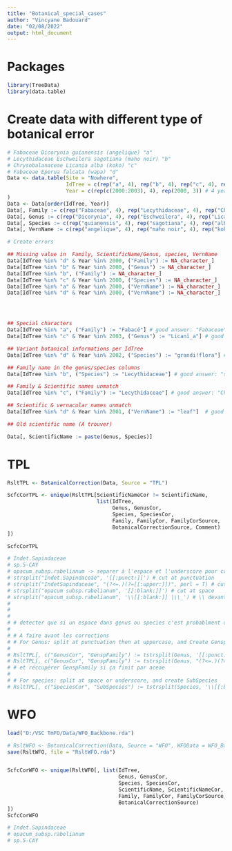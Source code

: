 ```yaml
---
title: "Botanical_special_cases"
author: "Vincyane Badouard"
date: "02/08/2022"
output: html_document
---
```


# Packages 
```r
library(TreeData)
library(data.table)
```

# Create data with different type of botanical error
```r
# Fabaceae Dicorynia guianensis (angelique) "a"
# Lecythidaceae Eschweilera sagotiana (maho noir) "b"
# Chrysobalanaceae Licania alba (koko) "c"
# Fabaceae Eperua falcata (wapa) "d"
Data <- data.table(Site = "Nowhere",
                   IdTree = c(rep("a", 4), rep("b", 4), rep("c", 4), rep("d", 4), rep("e", 1), rep("f", 1), rep("g", 1)), # 7 ind
                   Year = c(rep(c(2000:2003), 4), rep(2000, 3)) # 4 years each
)
Data <- Data[order(IdTree, Year)]
Data[, Family := c(rep("Fabaceae", 4), rep("Lecythidaceae", 4), rep("Chrysobalanaceae", 4), rep("Fabaceae", 4), rep("Sapindaceae", 1), rep("Clusiaceae", 1), rep("Burseraceae", 1))]
Data[, Genus := c(rep("Dicorynia", 4), rep("Eschweilera", 4), rep("Licania", 4), rep("Eperua", 4), rep("Indet.Sapindaceae", 1), rep("Tovomita", 1), rep("Protium", 1))]
Data[, Species := c(rep("guianensis", 4), rep("sagotiana", 4), rep("alba", 4), rep("falcata", 4), rep("Indet.", 1), rep("sp.5-CAY", 1), rep("opacum_subsp.rabelianum", 1))]
Data[, VernName := c(rep("angelique", 4), rep("maho noir", 4), rep("koko", 4), rep("wapa", 4), rep(NA, 3))]

# Create errors

## Missing value in  Family, ScientificName/Genus, species, VernName
Data[IdTree %in% "d" & Year %in% 2000, ("Family") := NA_character_]
Data[IdTree %in% "b" & Year %in% 2000, ("Genus") := NA_character_]
Data[IdTree %in% "b", ("Family") := NA_character_]
Data[IdTree %in% "c" & Year %in% 2000, ("Species") := NA_character_]
Data[IdTree %in% "a" & Year %in% 2000, ("VernName") := NA_character_]
Data[IdTree %in% "d" & Year %in% 2000, ("VernName") := NA_character_]




## Special characters
Data[IdTree %in% "a", ("Family") := "Fabacé"] # good answer: "Fabaceae"
Data[IdTree %in% "c" & Year %in% 2003, ("Genus") := "Licanï_a"] # good answer: "Licania"

## Variant botanical informations per IdTree
Data[IdTree %in% "d" & Year %in% 2002, ("Species") := "grandi!flora"] # good answer: "falcata"

## Family name in the genus/species columns
Data[IdTree %in% "b", ("Species") := "Lecythidaceae"] # good answer: "sagotiana"

## Family & Scientific names unmatch
Data[IdTree %in% "c", ("Family") := "Lecythidaceae"] # good answer: "Chrysobalanaceae"

## Scientific & vernacular names unmatch
Data[IdTree %in% "d" & Year %in% 2001, ("VernName") := "leaf"]  # good answer: "wapa"

## Old scientific name (A trouver)

Data[, ScientificName := paste(Genus, Species)]

```

# TPL
```r
RsltTPL <- BotanicalCorrection(Data, Source = "TPL")

ScfcCorTPL <- unique(RsltTPL[ScientificNameCor != ScientificName,
                             list(IdTree,
                                  Genus, GenusCor,
                                  Species, SpeciesCor,
                                  Family, FamilyCor, FamilyCorSource,
                                  BotanicalCorrectionSource, Comment)
])

ScfcCorTPL

# Indet.Sapindaceae
# sp.5-CAY
# opacum_subsp.rabelianum -> separer à l'espace et l'underscore pour créeer SubSpecies
# strsplit("Indet.Sapindaceae", '[[:punct:]]') # cut at punctuation
# strsplit("IndetSapindaceae", "(?<=.)(?=[[:upper:]])", perl = T) # cut at Uppercase
# strsplit("opacum subsp.rabelianum", '[[:blank:]]') # cut at space
# strsplit("opacum_subsp.rabelianum", '\\[[:blank:]] |\\_') # \\ devant une des possibilités. Le manque d'espace après le barre du "ou" (|) est important, le résultat n'est pas le même sinon
# 
# 
# 
# # detecter que si un espace dans genus ou species c'est probablment un scientificname
# 
# # A faire avant les corrections
# # For Genus: split at punctuation then at uppercase, and Create GenspFamily if family name in it
# 
# RsltTPL[, c("GenusCor", "GenspFamily") := tstrsplit(Genus, '[[:punct:]]')]
# RsltTPL[, c("GenusCor", "GenspFamily") := tstrsplit(Genus, "(?<=.)(?=[[:upper:]])", perl = T)]
# # et réccupérer GenspFamily si ça finit par aceae
# 
# # For species: split at space or underscore, and create SubSpecies
# RsltTPL[, c("SpeciesCor", "SubSpecies") := tstrsplit(Species, '\\[[:blank:]] |\\_')] # \\ devant une des possibilités. Le manque d'espace après le barre du "ou" (|) est important, le résultat n'est pas le même sinon


```

# WFO
```r
load("D:/VSC TmFO/Data/WFO_Backbone.rda")

# RsltWFO <- BotanicalCorrection(Data, Source = "WFO", WFOData = WFO_Backbone)
save(RsltWFO, file = "RsltWFO.rda")


ScfcCorWFO <- unique(RsltWFO[, list(IdTree,
                                    Genus, GenusCor,
                                    Species, SpeciesCor,
                                    ScientificName, ScientificNameCor,
                                    Family, FamilyCor, FamilyCorSource,
                                    BotanicalCorrectionSource)
])
ScfcCorWFO

# Indet.Sapindaceae
# opacum_subsp.rabelianum
# sp.5-CAY
```

